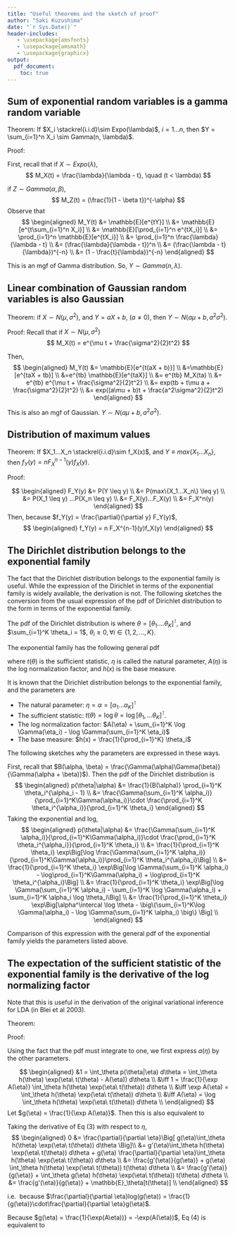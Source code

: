 ```yaml
---
title: "Useful theorems and the sketch of proof"
author: "Saki Kuzushima"
date: "`r Sys.Date()`"
header-includes:
   - \usepackage{amsfonts}
   - \usepackage{amsmath}
   - \usepackage{graphicx}
output: 
  pdf_document:
    toc: true
---
```


\newcommand{\N}{\mathbb{N}}
\newcommand{\E}{\mathbb{E}}
\newcommand{\V}{\mathbb{V}}
\newcommand{\indep}{\rotatebox[origin=c]{90}{$\models$}}


## Sum of exponential random variables is a gamma random variable

Theorem:
If $X_i \stackrel{i.i.d}\sim Expo(\lambda)$, $i = 1...n$, then $Y = \sum_{i=1}^n X_i \sim Gamma(n, \lambda)$.

Proof:

First, recall that if $X\sim Expo(\lambda)$, 
$$
M_X(t) = \frac{\lambda}{\lambda - t}, \quad (t < \lambda)
$$

if $Z \sim Gamma(\alpha, \beta)$, 
$$
M_Z(t) = (\frac{1}{1 - \beta t})^{-\alpha}
$$
Observe that
$$
\begin{aligned}
M_Y(t) &= \E[e^{tY}] \\
&= \E[e^{t\sum_{i=1}^n X_i}] \\
&= \E[\prod_{i=1}^n e^{tX_i}] \\
&= \prod_{i=1}^n \E[e^{tX_i}] \\
&=  \prod_{i=1}^n \frac{\lambda}{\lambda - t} \\
&= (\frac{\lambda}{\lambda - t})^n \\
&=  (\frac{\lambda - t}{\lambda})^{-n} \\
&= (1 - \frac{t}{\lambda})^{-n}
\end{aligned}
$$

This is an mgf of Gamma distribution. So, $Y \sim Gamma(n, \lambda)$. 


## Linear combination of Gaussian random variables is also Gaussian

Theorem:
if $X \sim N(\mu, \sigma^2)$, and $Y = aX + b$, ($a \neq 0$), then $Y \sim N(a\mu + b, a^2\sigma^2)$. 

Proof:
Recall that if $X \sim N(\mu, \sigma^2)$
$$
M_X(t) = e^{\mu t + \frac{\sigma^2}{2}t^2}
$$

Then, 
$$
\begin{aligned}
M_Y(t) &= \E[e^{t(aX + b)}] \\
&=\E[e^{taX + tb}] \\
&=e^{tb} \E[e^{taX}] \\
&= e^{tb} M_X(ta) \\
&= e^{tb} e^{\mu t + \frac{\sigma^2}{2}t^2} \\
&= exp(tb + t\mu a + \frac{\sigma^2}{2}t^2) \\
&= exp((a\mu + b)t + \frac{a^2\sigma^2}{2}t^2)
\end{aligned}
$$

This is also an mgf of Gaussian. $Y \sim N(a\mu + b, a^2 \sigma^2)$.  


## Distribution of maximum values

Theorem:
If $X_1...X_n \stackrel{i.i.d}\sim f_X(x)$, and $Y \equiv max\{X_1...X_n\}$, then $f_Y(y) = n F_X^{n-1}(y) f_X(y)$.

Proof:

$$
\begin{aligned}
F_Y(y) &= P(Y \leq y) \\
&= P(max\{X_1...X_n\} \leq y) \\
&= P(X_1 \leq y) ...P(X_n \leq y) \\
&= F_X(y)...F_X(y) \\
&= F_X^n(y)
\end{aligned}
$$
Then, because $f_Y(y) = \frac{\partial}{\partial y} F_Y(y)$,
$$
\begin{aligned}
  f_Y(y) = n F_X^{n-1}(y)f_X(y)
\end{aligned}
$$


## The Dirichlet distribution belongs to the exponential family

The fact that the Dirichlet distribution belongs to the exponential family is useful. While the expression of the Dirichlet in terms of the exponential family is widely available, the derivation is not. The following sketches the conversion from the usual expression of the pdf of Dirichlet distribution to the form in terms of the exponential family.  

The pdf of the Dirichlet distribution is 
\begin{align}
  p(\theta|\alpha) = \frac{1}{B(\alpha)}\prod_{i=1}^K \theta_i^{\alpha_i - 1}
\end{align}
where $\theta = [\theta_1....\theta_K]^\intercal$, and $\sum_{i=1}^K \theta_i = 1$, $\theta_i \geq 0, \forall i \in \{1,2,...,K\}$.

The exponential family has the following general pdf
\begin{align}
  p(\theta|\eta) = h(\theta) \exp(\eta^\intercal t(\theta) - A(\eta))
\end{align}

where $t(\theta)$ is the sufficient statistic, $\eta$ is called the natural parameter, $A(\eta)$ is the log normalization factor, and $h(x)$ is the base measure.

It is known that the Dirichlet distribution belongs to the exponential family, and the parameters are

- The natural parameter: $\eta = \alpha = [\alpha_1...\alpha_K]^\intercal$
- The sufficient statistic: $t(\theta) = \log \theta = \log[\theta_1, ...\theta_K]^\intercal$.
- The log normalization factor: $A(\eta) = \sum_{i=1}^K \log \Gamma(\eta_i) - \log \Gamma(\sum_{i=1}^K \eta_i)$
- The base measure: $h(x) = \frac{1}{\prod_{i=1}^K} \theta_i$

The following sketches why the parameters are expressed in these ways. 

First, recall that $B(\alpha, \beta) = \frac{\Gamma(\alpha)\Gamma(\beta)}{\Gamma(\alpha + \beta)}$). Then the pdf of the Dirichlet distribution is 
$$
\begin{aligned}
p(\theta|\alpha) &= \frac{1}{B(\alpha)} \prod_{i=1}^K \theta_i^{\alpha_i - 1} \\
&= \frac{\Gamma(\sum_{i=1}^K \alpha_i)}{\prod_{i=1}^K\Gamma(\alpha_i)}\cdot \frac{\prod_{i=1}^K \theta_i^{\alpha_i}}{\prod_{i=1}^K \theta_i}
\end{aligned}
$$
Taking the exponential and log, 
$$
\begin{aligned}
p(\theta|\alpha) 
&= \frac{\Gamma(\sum_{i=1}^K \alpha_i)}{\prod_{i=1}^K\Gamma(\alpha_i)}\cdot \frac{\prod_{i=1}^K \theta_i^{\alpha_i}}{\prod_{i=1}^K \theta_i} \\
&= \frac{1}{\prod_{i=1}^K \theta_i} \exp\Big[\log \frac{\Gamma(\sum_{i=1}^K \alpha_i)}{\prod_{i=1}^K\Gamma(\alpha_i)}\prod_{i=1}^K \theta_i^{\alpha_i}\Big] \\
&= \frac{1}{\prod_{i=1}^K \theta_i} \exp\Big[\log \Gamma(\sum_{i=1}^K \alpha_i) - \log\prod_{i=1}^K\Gamma(\alpha_i) + \log\prod_{i=1}^K \theta_i^{\alpha_i}\Big] \\
&=  \frac{1}{\prod_{i=1}^K \theta_i} \exp\Big[\log \Gamma(\sum_{i=1}^K \alpha_i) - \sum_{i=1}^K \log \Gamma(\alpha_i) + \sum_{i=1}^K \alpha_i \log \theta_i\Big] \\
&= \frac{1}{\prod_{i=1}^K \theta_i} \exp\Big[\alpha^\intercal \log \theta 
- \big\{\sum_{i=1}^K\log \Gamma(\alpha_i) -
\log \Gamma(\sum_{i=1}^K \alpha_i) \big\} \Big] \\
\end{aligned}
$$

Comparison of this expression with the general pdf of the exponential family yields the parameters listed above. 










## The expectation of the sufficient statistic of the exponential family is the derivative of the log normalizing factor 

Note that this is useful in the derivation of the original variational inference for LDA (in Blei et al 2003). 

Theorem:

\begin{align}
  \E_\theta[t(\theta)] = \frac{\partial}{\partial \eta} A(\eta) 
\end{align}

Proof:

Using the fact that the pdf must integrate to one, we first express $a(\eta)$ by the other parameters. 

$$
\begin{aligned}
  &1 = \int_\theta p(\theta|\eta) d\theta = \int_\theta h(\theta) \exp(\eta\ t(\theta) - A(\eta)) d\theta \\
  &\iff 1 = \frac{1}{\exp A(\eta)} \int_\theta h(\theta) \exp(\eta\ t(\theta)) d\theta \\
  &\iff \exp A(\eta) = \int_\theta h(\theta) \exp(\eta\ t(\theta)) d\theta \\
  &\iff A(\eta) = \log \int_\theta h(\theta) \exp(\eta\ t(\theta)) d\theta \\
\end{aligned}
$$
Let $g(\eta) = \frac{1}{\exp A(\eta)}$. Then this is also equivalent to 
\begin{align}
1 = g(\eta) \int_\theta h(\theta) \exp(\eta\ t(\theta)) d\theta 
\end{align}

Taking the derivative of Eq (3) with respect to $\eta$, 
$$
\begin{aligned}
0 &= \frac{\partial}{\partial \eta}\Big[ g(\eta)\int_\theta h(\theta) \exp(\eta\ t(\theta)) d\theta \Big]\\
&=   g'(\eta)\int_\theta h(\theta) \exp(\eta\ t(\theta)) d\theta +
g(\eta) \frac{\partial}{\partial \eta}\int_\theta h(\theta) \exp(\eta\ t(\theta)) d\theta \\
&= \frac{g'(\eta)}{g(\eta)} + g(\eta) \int_\theta h(\theta) \exp(\eta\ t(\theta)) t(\theta) d\theta \\
&= \frac{g'(\eta)}{g(\eta)} + \int_\theta g(\eta) h(\theta) \exp(\eta\ t(\theta)) t(\theta) d\theta \\
&= \frac{g'(\eta)}{g(\eta)} + \E_\theta[t(\theta)]  \\
\end{aligned}
$$

i.e. 
\begin{align}
  \E_\theta[t(\theta)] = -\frac{g'(\eta)}{g(\eta)} = -\frac{\partial}{\partial \eta}log(g(\eta))
\end{align}
because $\frac{\partial}{\partial \eta}log(g(\eta)) = \frac{1}{g(\eta)}\cdot\frac{\partial}{\partial \eta}g(\eta)$.

Because $g(\eta) = \frac{1}{\exp(A\eta))} = -\exp(A(\eta))$, Eq (4) is equivalent to
\begin{align}
  \E[t(\theta)] = -\frac{\partial}{\partial \eta}log(g(\eta)) =\frac{\partial}{\partial \eta} A(\eta)
\end{align}




